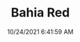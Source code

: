 ---
width: 4000
height: 2667
title: Bahia Red
description: Interior of a 1973 Bahia Red 911S.
date: 10/24/2021 6:41:59 AM
cameraMake: Sony
cameraModel: ILCE-7M3
lens: ZEISS Batis 1.8/85
settingsfStop: f/2
settingsISO: ISO 1250
settingsShutter: 1/100
settingsFocalLength: 85 mm
---